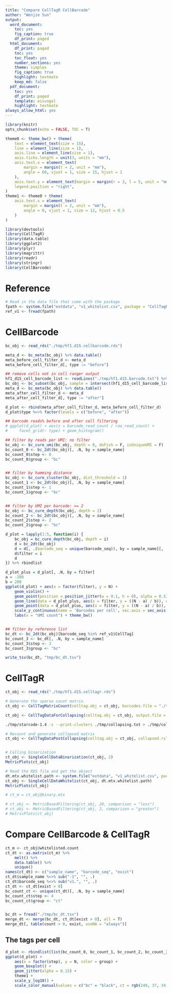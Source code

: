 ```yaml
---
title: "Compare CellTagR CellBarcode"
author: "Wenjie Sun"
output:
  word_document:
    toc: yes
    fig_caption: true
    df_print: paged
  html_document:
    df_print: paged
    toc: yes
    toc_float: yes
    number_sections: yes
    theme: simplex
    fig_caption: true
    highlight: textmate
    keep_md: false
  pdf_document:
    toc: yes
    df_print: paged
    template: eisvogel
    highlight: textmate
always_allow_html: yes
---
```


```r
library(knitr)
opts_chunk$set(echo = FALSE, TOC = T)
```

```r
theme0 <- theme_bw() + theme(
    text = element_text(size = 15),
    line = element_line(size = 1),
    axis.line = element_line(size = 1),
    axis.ticks.length = unit(3, units = "mm"),
    axis.text.x = element_text(
        margin = margin(t = 2, unit = "mm"),
        angle = 60, vjust = 1, size = 15, hjust = 1
    ),
    axis.text.y = element_text(margin = margin(r = 3, l = 5, unit = "mm")),
    legend.position = "right",
)
theme1 <- theme0 + theme(
    axis.text.x = element_text(
        margin = margin(t = 2, unit = "mm"),
        angle = 0, vjust = 1, size = 12, hjust = 0.5
    )
)
```

```r
library(devtools)
library(CellTagR)
library(data.table)
library(ggplot2)
library(plyr)
library(magrittr)
library(readr)
library(stringr)
library(CellBarcode)
```

# Reference

```r
# Read in the data file that come with the package
fpath <- system.file("extdata", "v1_whitelist.csv", package = "CellTagR")
ref_v1 <- fread(fpath)
```

# CellBarcode

```r
bc_obj <- read_rds("./tmp/hf1.d15.cellbarcode.rds")

meta_d <- bc_meta(bc_obj) %>% data.table()
meta_before_cell_filter_d <- meta_d
meta_before_cell_filter_d[, type := "before"]

## remove cells not in cell ranger output
hf1_d15_cell_barcode_list <- readLines("./tmp/hf1.d15.barcode.txt") %>% sub("-1", "", .)
bc_obj <- bc_subset(bc_obj, sample = intersect(hf1_d15_cell_barcode_list, bc_names(bc_obj)))
meta_d <- bc_meta(bc_obj) %>% data.table()
meta_after_cell_filter_d <- meta_d
meta_after_cell_filter_d[, type := "after"]

d_plot <- rbind(meta_after_cell_filter_d, meta_before_cell_filter_d)
d_plot$type %<>% factor(levels = c("before", "after"))

## barcode reads% before and after cell filtering
# ggplot(d_plot) + aes(x = barcode_read_count / raw_read_count) +
#     facet_grid(~ type) + geom_histogram()

```

```r
## filter by reads per UMI: no filter
bc_obj <- bc_cure_umi(bc_obj, depth = 0, doFish = F, isUniqueUMI = F)
bc_count_0 <- bc_2dt(bc_obj)[, .N, by = sample_name]
bc_count_0$step <- 0
bc_count_0$group <- "bc"


## filter by hamming distance
bc_obj <- bc_cure_cluster(bc_obj, dist_threshold = 1)
bc_count_1 <- bc_2dt(bc_obj)[, .N, by = sample_name]
bc_count_1$step <- 1
bc_count_1$group <- "bc"


## filter by UMI per barcode: >= 2
bc_obj <- bc_cure_depth(bc_obj, depth = 2)
bc_count_2 <- bc_2dt(bc_obj)[, .N, by = sample_name]
bc_count_2$step <- 2
bc_count_2$group <- "bc"

d_plot = lapply(1:5, function(i) {
    bc_obj = bc_cure_depth(bc_obj, depth = i)
    d = bc_2dt(bc_obj)
    d = d[, .(barcode_seq = unique(barcode_seq)), by = sample_name][, .N, by = sample_name]
    d$filter = i
    d
}) %>% rbindlist

d_plot_plus = d_plot[, .N, by = filter]
a = -200
b = 200
ggplot(d_plot) + aes(x = factor(filter), y = N) + 
    geom_violin() +
    geom_point(position = position_jitter(w = 0.1, h = 0), alpha = 0.5) +
    geom_line(data = d_plot_plus, aes(x = filter, y = ((N - a) / b)), color = "red") +
    geom_point(data = d_plot_plus, aes(x = filter, y = ((N - a) / b)), color = "red") +
    scale_y_continuous(name = 'Barcodes per cell', sec.axis = sec_axis(~ (. * b + a), name = "Cell number")) +
    labs(x = "UMI count") + theme_bw()


## filter by reference list
bc_dt <- bc_2dt(bc_obj)[barcode_seq %in% ref_v1$CellTag]
bc_count_3 <- bc_dt[, .N, by = sample_name]
bc_count_3$step <- 3
bc_count_3$group <- "bc"

write_tsv(bc_dt, "tmp/bc_dt.tsv")
```

# CellTagR

```r
ct_obj <- read_rds("./tmp/hf1.d15.celltagr.rds")

# Generate the sparse count matrix
ct_obj <- CellTagMatrixCount(celltag.obj = ct_obj, barcodes.file = "./tmp/hf1.d15.barcode.txt")

ct_obj <- CellTagDataForCollapsing(celltag.obj = ct_obj, output.file = "./tmp/collapsing.txt")
```

```bash
./tmp/starcode-1.4 -s --print-clusters ./tmp/collapsing.txt > ./tmp/collapsing_result.txt
```

```r
# Recount and generate collapsed matrix
ct_obj <- CellTagDataPostCollapsing(celltag.obj = ct_obj, collapsed.rslt.file = "./tmp/collapsing_result.txt")


# Calling binarization
ct_obj <- SingleCellDataBinarization(ct_obj, 2)
MetricPlots(ct_obj)

# Read the RDS file and get the object
dt.mtx.whitelist.path <- system.file("extdata", "v1_whitelist.csv", package = "CellTagR")
ct_obj <- SingleCellDataWhitelist(ct_obj, dt.mtx.whitelist.path)
MetricPlots(ct_obj)

# ct_m = ct_obj@binary.mtx

# ct_obj <- MetricBasedFiltering(ct_obj, 20, comparison = "less")
# ct_obj <- MetricBasedFiltering(ct_obj, 2, comparison = "greater")
# MetricPlots(ct_obj)
```

# Compare CellBarcode & CellTagR

```r
ct_m <- ct_obj@whitelisted.count
ct_dt <- as.matrix(ct_m) %>%
    melt() %>%
    data.table() %>%
    unique()
names(ct_dt) <- c("sample_name", "barcode_seq", "exist")
ct_dt$sample_name %<>% sub("-1", "", .)
ct_dt$barcode_seq %<>% sub("v1.", "", .)
ct_dt <- ct_dt[exist > 0]
bc_count_ct <- unique(ct_dt)[, .N, by = sample_name]
bc_count_ct$step <- 4
bc_count_ct$group <- "ct"


bc_dt = fread("./tmp/bc_dt.tsv")
merge_dt <- merge(bc_dt, ct_dt[exist > 0], all = T)
merge_dt[, table(count > 0, exist, useNA = "always")]
```

## The tags per cell

```r
d_plot <- rbindlist(list(bc_count_0, bc_count_1, bc_count_2, bc_count_3, bc_count_ct))
ggplot(d_plot) +
    aes(x = factor(step), y = N, color = group) +
    geom_boxplot() +
    geom_jitter(alpha = 0.15) +
    theme1 +
    scale_y_log10() +
    scale_color_manual(values = c("bc" = "black", ct = rgb(249, 37, 34, max = 255)))
```


